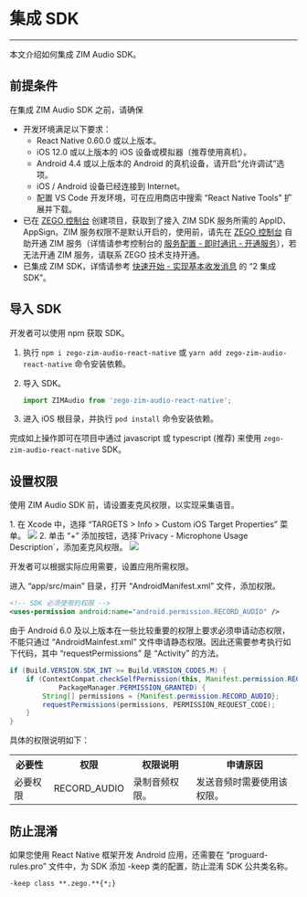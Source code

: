 # 集成 SDK

- - -

本文介绍如何集成 ZIM Audio SDK。

## 前提条件

在集成 ZIM Audio SDK 之前，请确保
- 开发环境满足以下要求：
    - React Native 0.60.0 或以上版本。
    - iOS 12.0 或以上版本的 iOS 设备或模拟器（推荐使用真机）。
    - Android 4.4 或以上版本的 Android 的真机设备，请开启“允许调试”选项。
    - iOS / Android 设备已经连接到 Internet。
    - 配置 VS Code 开发环境，可在应用商店中搜索 “React Native Tools” 扩展并下载。
- 已在 [ZEGO 控制台](https://console.zego.im) 创建项目，获取到了接入 ZIM SDK 服务所需的 AppID、AppSign。ZIM 服务权限不是默认开启的，使用前，请先在 [ZEGO 控制台](https://console.zego.im) 自助开通 ZIM 服务（详情请参考控制台的 [服务配置 - 即时通讯 - 开通服务](https://doc-zh.zego.im/article/14994)），若无法开通 ZIM 服务，请联系 ZEGO 技术支持开通。
- 已集成 ZIM SDK，详情请参考 [快速开始 - 实现基本收发消息](../Send%20and%20receive%20messages.mdx) 的 “2 集成 SDK”。


##  导入 SDK

开发者可以使用 npm 获取 SDK。

1. 执行 `npm i zego-zim-audio-react-native` 或 `yarn add zego-zim-audio-react-native` 命令安装依赖。

2. 导入 SDK。

    ```typescript
    import ZIMAudio from 'zego-zim-audio-react-native';
    ```

3. 进入 iOS 根目录，并执行 `pod install` 命令安装依赖。

完成如上操作即可在项目中通过 javascript 或 typescript (推荐) 来使用 `zego-zim-audio-react-native` SDK。

## 设置权限

使用 ZIM Audio SDK 前，请设置麦克风权限，以实现采集语音。

<Tabs>
<Tab title="iOS">
1. 在 Xcode 中，选择 “TARGETS > Info > Custom iOS Target Properties” 菜单。
<Frame width="512" height="auto" caption=""><img src="https://storage.zego.im/sdk-doc/Pics/ZIM/ZIMAudio/add_property_audio.jpeg" /></Frame>
2. 单击 “+” 添加按钮，选择`Privacy - Microphone Usage Description`，添加麦克风权限。
<Frame width="512" height="auto" caption=""><img src="https://storage.zego.im/sdk-doc/Pics/ZIM/ZIMAudio/addition_done.jpeg" /></Frame>
</Tab>
<Tab title="Android">

开发者可以根据实际应用需要，设置应用所需权限。

进入 “app/src/main” 目录，打开 “AndroidManifest.xml” 文件，添加权限。

```xml
<!-- SDK 必须使用的权限 -->
<uses-permission android:name="android.permission.RECORD_AUDIO" />
```

<Warning title="注意">

由于 Android 6.0 及以上版本在一些比较重要的权限上要求必须申请动态权限，不能只通过 “AndroidMainfest.xml” 文件申请静态权限。因此还需要参考执行如下代码，其中 “requestPermissions” 是 “Activity” 的方法。
</Warning>

```java
if (Build.VERSION.SDK_INT >= Build.VERSION_CODES.M) {
    if (ContextCompat.checkSelfPermission(this, Manifest.permission.RECORD_AUDIO) !=
            PackageManager.PERMISSION_GRANTED) {
        String[] permissions = {Manifest.permission.RECORD_AUDIO};
        requestPermissions(permissions, PERMISSION_REQUEST_CODE);
    }
}
```

具体的权限说明如下：

<table>
<tbody><tr>
<th>必要性</th>
<th>权限</th>
<th>权限说明</th>
<th>申请原因</th>
</tr>
<tr>
<td>必要权限</td>
<td>RECORD_AUDIO</td>
<td>录制音频权限。</td>
<td>发送音频时需要使用该权限。</td>
</tr>
</tbody>
</table>
</Tab>
</Tabs>

## 防止混淆

如果您使用 React Native 框架开发 Android 应用，还需要在 “proguard-rules.pro” 文件中，为 SDK 添加 -keep 类的配置，防止混淆 SDK 公共类名称。

```txt
-keep class **.zego.**{*;}
```


